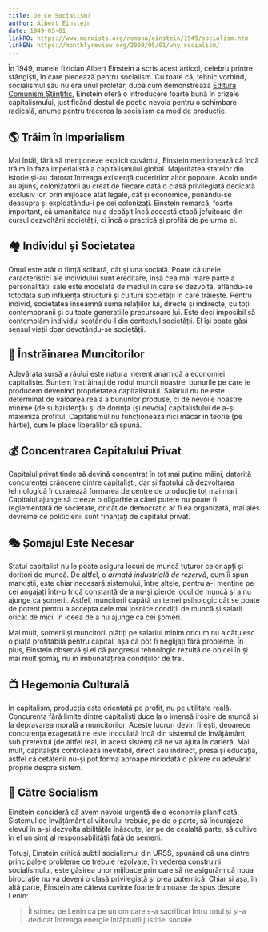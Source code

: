 ```yaml
---
title: De Ce Socialism?
author: Albert Einstein
date: 1949-05-01
linkRO: https://www.marxists.org/romana/einstein/1949/socialism.htm
linkEN: https://monthlyreview.org/2009/05/01/why-socialism/
---
```


În 1949, marele fizician Albert Einstein a scris acest articol, celebru printre stângiști, în care pledează pentru socialism. Cu toate că, tehnic vorbind, socialismul său nu era unul proletar, după cum demonstrează [Editura Comunism Științific](https://www.instagram.com/p/C7y94EwI987/), Einstein oferă o introducere foarte bună în crizele capitalismului, justificând destul de poetic nevoia pentru o schimbare radicală, anume pentru trecerea la socialism ca mod de producție.

## 🌎 Trăim în Imperialism

Mai întâi, fără să menționeze explicit cuvântul, Einstein menționează că încă trăim în faza imperialistă a capitalismului global. Majoritatea statelor din istorie și-au datorat întreaga existență cuceririlor altor popoare. Acolo unde au ajuns, colonizatorii au creat de fiecare dată o clasă privilegiată dedicată exclusiv lor, prin mijloace atât legale, cât și economice, punându-se deasupra și exploatându-i pe cei colonizați. Einstein remarcă, foarte important, că umanitatea nu a depășit încă această etapă jefuitoare din cursul dezvoltării societății, ci încă o practică și profită de pe urma ei.

## 🏘️ Individul și Societatea

Omul este atât o ființă solitară, cât și una socială. Poate că unele caracteristici ale individului sunt ereditare, însă cea mai mare parte a personalității sale este modelată de mediul în care se dezvoltă, aflându-se totodată sub influența structurii și culturii societății în care trăiește. Pentru individ, societatea înseamnă suma relațiilor lui, directe și indirecte, cu toți contemporanii și cu toate generațiile precursoare lui. Este deci imposibil să contemplăm individul scoțându-l din contextul societății. El își poate găsi sensul vieții doar devotându-se societății.

## 🥺 Înstrăinarea Muncitorilor

Adevărata sursă a răului este natura inerent anarhică a economiei capitaliste. Suntem înstrăinați de rodul muncii noastre, bunurile pe care le producem devenind proprietatea capitalistului. Salariul nu ne este determinat de valoarea reală a bunurilor produse, ci de nevoile noastre minime (de subzistență) și de dorința (și nevoia) capitalistului de a-și maximiza profitul. Capitalismul nu funcționează nici măcar în teorie (pe hârtie), cum le place liberalilor să spună.

## 💰 Concentrarea Capitalului Privat

Capitalul privat tinde să devină concentrat în tot mai puține mâini, datorită concurenței crâncene dintre capitaliști, dar și faptului că dezvoltarea tehnologică încurajează formarea de centre de producție tot mai mari. Capitalul ajunge să creeze o  oligarhie a cărei putere nu poate fi reglementată de societate, oricât de democratic ar fi ea organizată, mai ales devreme ce politicienii sunt finanțați de capitalul privat.

## 🎭 Șomajul Este Necesar

Statul capitalist nu le poate asigura locuri de muncă tuturor celor apți și doritori de muncă. De altfel, o _armată industrială de rezervă_, cum îi spun marxiștii, este chiar necesară sistemului, între altele, pentru a-i menține pe cei angajați într-o frică constantă de a nu-și pierde locul de muncă și a nu ajunge ca șomerii. Astfel, muncitorii capătă un temei psihologic cât se poate de potent pentru a accepta cele mai josnice condiții de muncă și salarii oricât de mici, în ideea de a nu ajunge ca cei șomeri.

Mai mult, șomerii și muncitorii plătiți pe salariul minim oricum nu alcătuiesc o piață profitabilă pentru capital, așa că pot fi neglijați fără probleme. În plus, Einstein observă și el că progresul tehnologic rezultă de obicei în și mai mult șomaj, nu în îmbunătățirea condițiilor de trai.

## 📺 Hegemonia Culturală

În capitalism, producția este orientată pe profit, nu pe utilitate reală. Concurența fără limite dintre capitaliști duce la o imensă irosire de muncă și la depravarea morală a muncitorilor. Aceste lucruri devin firești, deoarece concurența exagerată ne este inoculată încă din sistemul de învățământ, sub pretextul (de altfel real, în acest sistem) că ne va ajuta în carieră. Mai mult, capitaliștii controlează inevitabil, direct sau indirect, presa și educația, astfel că cetățenii nu-și pot forma aproape niciodată o părere cu adevărat proprie despre sistem.

## 🌹 Către Socialism

Einstein consideră că avem nevoie urgentă de o economie planificată. Sistemul de învățământ al viitorului trebuie, pe de o parte, să încurajeze elevul în a-și dezvolta abilitățile înăscute, iar pe de cealaltă parte, să cultive în el un simț al responsabilității față de semeni.

Totuși, Einstein critică subtil socialismul din URSS, spunând că una dintre principalele probleme ce trebuie rezolvate, în vederea construirii socialismului, este găsirea unor mijloace prin care să ne asigurăm că noua birocrație nu va deveni o clasă privilegiată și prea puternică. Chiar și așa, în altă parte, Einstein are câteva cuvinte foarte frumoase de spus despre Lenin:

> Îl stimez pe Lenin ca pe un om care s-a sacrificat întru totul și și-a dedicat întreaga energie înfăptuirii justiției sociale.
